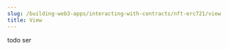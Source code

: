 ---
slug: /building-web3-apps/interacting-with-contracts/nft-erc721/view
title: View
---

todo ser
